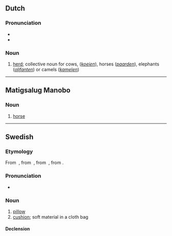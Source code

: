 ==Dutch==

===Pronunciation===
* {{IPA|/ˈkʏdə/|lang=nl}}
* {{audio|Nl-kudde.ogg|Audio|lang=nl}}

===Noun===
{{nl-noun|f|-s|pl2=-en|kuddetje}}

# [[herd]]; collective noun for cows, (''[[koe]]ien''), horses (''[[paard]]en''), elephants (''[[olifant]]en'') or camels (''[[kameel|kamelen]]'')

----

==Matigsalug Manobo==

===Noun===
{{head|mbt|noun|head=kuddè}}

# [[horse]]

----

==Swedish==

===Etymology===
From {{etyl|gmq-osw|sv}} {{m|non|kodde}}, from {{etyl|non|sv}} {{m|non|koddi}}, from {{etyl|gem-pro|sv}} {{m|gem-pro|*kuddô}}, from {{etyl|ine-pro|sv}} {{m|ine-pro|*gewt-}}.

===Pronunciation===
* {{IPA|/ˈkɵdˈdɛ/|[ˈkʰɵdˈdɛ]|lang=sv}}

===Noun===
{{sv-noun|c}}

# [[pillow]]
# [[cushion]]; soft material in a cloth bag

====Declension====
{{sv-infl-noun-c-ar|2=kudd}}